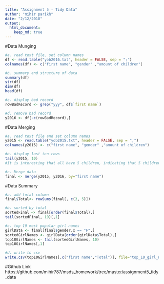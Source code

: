 ```yaml
---
title: "Assignment 5 - Tidy Data"
author: "mihir parikh"
date: "2/12/2018"
output:
  html_document:
    keep_md: true
---
```


#Data Munging
```r
#a. read text file, set column names
df <- read.table("yob2016.txt", header = FALSE, sep = ";")
colnames(df) <- c("first name", "gender" ,"amount of children")

#b. summary and structure of data
summary(df)
str(df)
dim(df)
head(df)

#c. display bad record
rowBadRecord <- grep("yyy", df$`first name`)

#d. remove bad record
y2016 <- df[-c(rowBadRecord),]
```

#Data Merging
```r
#a. read text file and set column names
y2015 <- read.table("yob2015.txt", header = FALSE, sep = ",")
colnames(y2015) <- c("first name", "gender" ,"amount of children")

#b. display last ten rows
tail(y2015, 10)
#It is interesting that all have 5 children, indicating that 5 children maybe the cutoff to make the list.

#c. Merge data
final <- merge(y2015, y2016, by="first name")
```

#Data Summary
```r
#a. add total column
final$Total<- rowSums(final[, c(3, 5)])

#b. sorted by total
sortedFinal <- final[order(final$Total),]
tail(sortedFinal, 10)[,1]

#c. top 10 most popular girl names
girlData <- final[final$gender.x == "F",]
sortedGirlNames <- girlData[order(girlData$Total),]
top10GirlNames <- tail(sortedGirlNames, 10)
top10GirlNames[,1]

#d. write to csv
write.csv(top10GirlNames[,c("first name","Total")], file="top_10_girl_names.csv",row.names=FALSE)
```

#Github Link
https://github.com/mihir787/msds_homework/tree/master/assignment5_tidy_data